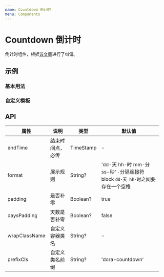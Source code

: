 ```yaml
---
name: Countdown 倒计时
menu: Components
---
```



# Countdown 倒计时

倒计时组件，根据[该文章](https://juejin.im/post/5badf8305188255c8e728adc)进行了纠偏。

## 示例

### 基本用法

<Playground>
  <Countdown endTime={new Date().getTime() + 1000 * 60 * 60 * 24 * 3} />
</Playground>

### 自定义模板

<Playground>
  <Countdown
    endTime={new Date().getTime() + 1000 * 60 * 60 * 24 * 3}
    format="dd-天 hh-h mm-m ss-"
  />
</Playground>

## API

| 属性          | 说明             | 类型      | 默认值                                                                        |
| ------------- | ---------------- | --------- | ----------------------------------------------------------------------------- |
| endTime       | 结束时间点，必传 | TimeStamp | -                                                                             |
| format        | 展示规则         | String?   | 'dd-天 hh-时 mm-分 ss-秒' `-`分隔连接符 block `dd-天 hh-时`之间要存在一个空格 |
| padding       | 是否补零         | Boolean?  | true                                                                          |
| daysPadding   | 天数是否补零     | Boolean?  | false                                                                         |
| wrapClassName | 自定义容器类名   | String?   | -                                                                             |
| prefixCls     | 自定义类名前缀   | String?   | 'dora-countdown'                                                              |
